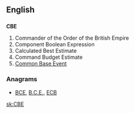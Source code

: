 ==English==
==={{initialism}}===
'''CBE'''
#Commander of the Order of the British Empire
#Component Boolean Expression
#Calculated Best Estimate    
#Command Budget Estimate
#[[w:Common Base Event|Common Base Event]]

===Anagrams===
* {{alphagram|bce}} [[BCE#English|BCE]], [[B.C.E.#English|B.C.E.]], [[ECB#English|ECB]]
[[sk:CBE]]